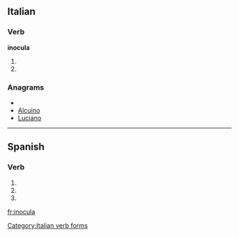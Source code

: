 ==Italian==

===Verb===
'''inocula'''

# {{form of|[[third-person|Third-person]] [[singular]] [[present tense]]|[[inoculare#Italian|inoculare]]|lang=Italian}}
# {{form of|[[second-person|Second-person]] singular [[imperative]]|inoculare#Italian|inoculare|lang=Italian}}

===Anagrams===
* {{alphagram|acilnou}}
* [[Alcuino#Italian|Alcuino]]
* [[Luciano#Italian|Luciano]]

[[Category:Italian verb forms]]

----

==Spanish==

===Verb===
{{es-verb-form|inocular}}

# {{es-verb form of|ending=ar|mood=imperative|sense=affirmative|pers=2|formal=no|number=singular|[[inocular]]}}
# {{es-verb form of|ending=ar|mood=indicative|tense=present|pers=2|formal=yes|number=singular|[[inocular]]}}
# {{es-verb form of|ending=ar|mood=indicative|tense=present|pers=3|number=singular|[[inocular]]}}

[[fr:inocula]]